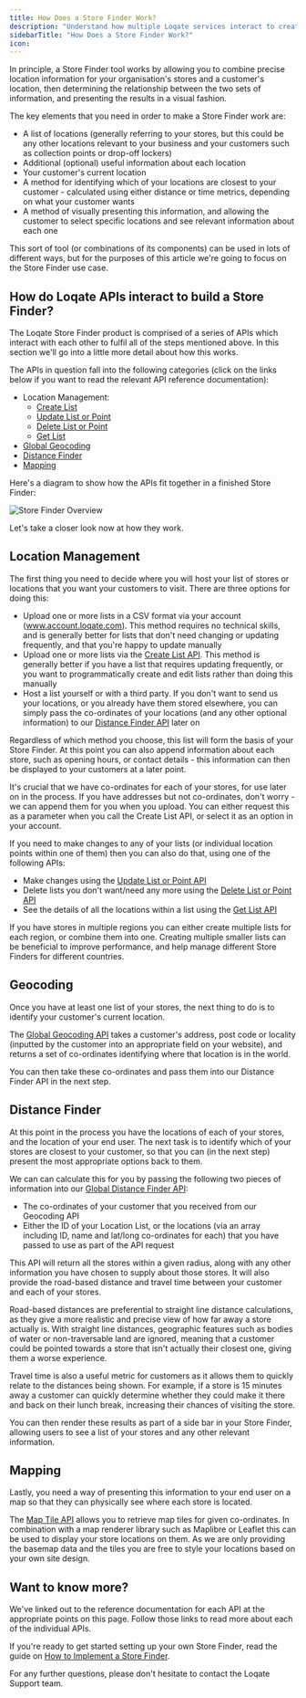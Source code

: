 ```yaml
---
title: How Does a Store Finder Work?
description: "Understand how multiple Loqate services interact to create a Store Finder tool."
sidebarTitle: "How Does a Store Finder Work?"
icon: 
---
```


In principle, a Store Finder tool works by allowing you to combine precise location information for your organisation's stores and a customer's location, then determining the relationship between the two sets of information, and presenting the results in a visual fashion.

The key elements that you need in order to make a Store Finder work are:

- A list of locations (generally referring to your stores, but this could be any other locations relevant to your business and your customers such as collection points or drop-off lockers)
- Additional (optional) useful information about each location
- Your customer's current location
- A method for identifying which of your locations are closest to your customer - calculated using either distance or time metrics, depending on what your customer wants
- A method of visually presenting this information, and allowing the customer to select specific locations and see relevant information about each one

This sort of tool (or combinations of its components) can be used in lots of different ways, but for the purposes of this article we're going to focus on the Store Finder use case.

## How do Loqate APIs interact to build a Store Finder?
The Loqate Store Finder product is comprised of a series of APIs which interact with each other to fulfil all of the steps mentioned above. In this section we'll go into a little more detail about how this works.

The APIs in question fall into the following categories (click on the links below if you want to read the relevant API reference documentation):

- Location Management:
  - [Create List](/api-reference/store-finder/location-management-create-list)
  - [Update List or Point](/api-reference/store-finder/location-management-update-list-or-point)
  - [Delete List or Point](/api-reference/store-finder/location-management-delete-list-or-point)
  - [Get List](/api-reference/store-finder/location-management-get-list)
- [Global Geocoding](/api-reference/store-finder/global-geocoding)
- [Distance Finder](/api-reference/store-finder/global-distance-finder)
- [Mapping](/api-reference/store-finder/mapping)

Here's a diagram to show how the APIs fit together in a finished Store Finder:

![Store Finder Overview](/images/store-finder/store-finder-overview-diagram.jpg)

Let's take a closer look now at how they work.

## Location Management
The first thing you need to decide where you will host your list of stores or locations that you want your customers to visit. There are three options for doing this:

- Upload one or more lists in a CSV format via your account (www.account.loqate.com). This method requires no technical skills, and is generally better for lists that don't need changing or updating frequently, and that you're happy to update manually
- Upload one or more lists via the [Create List API](/api-reference/store-finder/location-management-create-list). This method is generally better if you have a list that requires updating frequently, or you want to programmatically create and edit lists rather than doing this manually
- Host a list yourself or with a third party. If you don't want to send us your locations, or you already have them stored elsewhere, you can simply pass the co-ordinates of your locations (and any other optional information) to our [Distance Finder API](/api-reference/store-finder/global-distance-finder) later on

Regardless of which method you choose, this list will form the basis of your Store Finder. At this point you can also append information about each store, such as opening hours, or contact details - this information can then be displayed to your customers at a later point.

<Note>It's crucial that we have co-ordinates for each of your stores, for use later on in the process. If you have addresses but not co-ordinates, don't worry - we can append them for you when you upload. You can either request this as a parameter when you call the Create List API, or select it as an option in your account.</Note>

If you need to make changes to any of your lists (or individual location points within one of them) then you can also do that, using one of the following APIs:

- Make changes using the [Update List or Point API](/api-reference/store-finder/location-management-update-list-or-point)
- Delete lists you don't want/need any more using the [Delete List or Point API](/api-reference/store-finder/location-management-delete-list-or-point)
- See the details of all the locations within a list using the [Get List API](/api-reference/store-finder/location-management-get-list)

<Info>If you have stores in multiple regions you can either create multiple lists for each region, or combine them into one. Creating multiple smaller lists can be beneficial to improve performance, and help manage different Store Finders for different countries.</Info>

## Geocoding
Once you have at least one list of your stores, the next thing to do is to identify your customer's current location.

The [Global Geocoding API](/api-reference/global-geocoding) takes a customer's address, post code or locality (inputted by the customer into an appropriate field on your website), and returns a set of co-ordinates identifying where that location is in the world.

You can then take these co-ordinates and pass them into our Distance Finder API in the next step.

## Distance Finder
At this point in the process you have the locations of each of your stores, and the location of your end user. The next task is to identify which of your stores are closest to your customer, so that you can (in the next step) present the most appropriate options back to them.

We can can calculate this for you by passing the following two pieces of information into our [Global Distance Finder API](/api-reference/store-finder/global-distance-finder):

- The co-ordinates of your customer that you received from our Geocoding API
- Either the ID of your Location List, or the locations (via an array including ID, name and lat/long co-ordinates for each) that you have passed to use as part of the API request

This API will return all the stores within a given radius, along with any other information you have chosen to supply about those stores. It will also provide the road-based distance and travel time between your customer and each of your stores.

Road-based distances are preferential to straight line distance calculations, as they give a more realistic and precise view of how far away a store actually is. With straight line distances, geographic features such as bodies of water or non-traversable land are ignored, meaning that a customer could be pointed towards a store that isn't actually their closest one, giving them a worse experience. 

Travel time is also a useful metric for customers as it allows them to quickly relate to the distances being shown. For example, if a store is 15 minutes away a customer can quickly determine whether they could make it there and back on their lunch break, increasing their chances of visiting the store. 

You can then render these results as part of a side bar in your Store Finder, allowing users to see a list of your stores and any other relevant information.

## Mapping
Lastly, you need a way of presenting this information to your end user on a map so that they can physically see where each store is located.

The [Map Tile API](/api-reference/store-finder/mapping) allows you to retrieve map tiles for given co-ordinates. In combination with a map renderer library such as Maplibre or Leaflet this can be used to display your store locations on them.  As we are only providing the basemap data and the tiles you are free to style your locations based on your own site design.

## Want to know more?
We've linked out to the reference documentation for each API at the appropriate points on this page. Follow those links to read more about each of the individual APIs.

If you're ready to get started setting up your own Store Finder, read the guide on [How to Implement a Store Finder](/our-services/store-finder/how-to-implement-a-store-finder).

For any further questions, please don't hesitate to contact the Loqate Support team.